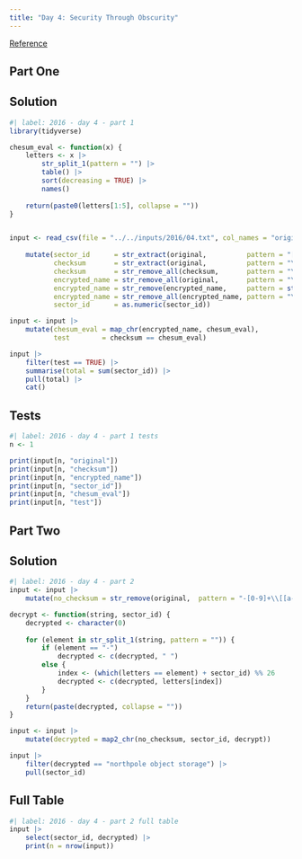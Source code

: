 ```yaml
---
title: "Day 4: Security Through Obscurity"
---
```


[Reference](https://adventofcode.com/2016/day/4)

## Part One

::: {.panel-tabset}

## Solution

```r
#| label: 2016 - day 4 - part 1
library(tidyverse)

chesum_eval <- function(x) {
    letters <- x |>
        str_split_1(pattern = "") |> 
        table() |> 
        sort(decreasing = TRUE) |> 
        names()
    
    return(paste0(letters[1:5], collapse = ""))
}


input <- read_csv(file = "../../inputs/2016/04.txt", col_names = "original") |>
    
    mutate(sector_id      = str_extract(original,          pattern = "[0-9]+"),
           checksum       = str_extract(original,          pattern = "\\[[a-z]+\\]"),
           checksum       = str_remove_all(checksum,       pattern = "\\[|\\]"),
           encrypted_name = str_remove_all(original,       pattern = "\\[|\\]"),
           encrypted_name = str_remove(encrypted_name,     pattern = str_c(sector_id, checksum)),
           encrypted_name = str_remove_all(encrypted_name, pattern = "\\-"),
           sector_id      = as.numeric(sector_id))

input <- input |> 
    mutate(chesum_eval = map_chr(encrypted_name, chesum_eval),
           test        = checksum == chesum_eval)

input |> 
    filter(test == TRUE) |>
    summarise(total = sum(sector_id)) |> 
    pull(total) |> 
    cat()
```

## Tests

```r
#| label: 2016 - day 4 - part 1 tests
n <- 1

print(input[n, "original"])
print(input[n, "checksum"])
print(input[n, "encrypted_name"])
print(input[n, "sector_id"])
print(input[n, "chesum_eval"])
print(input[n, "test"])

```

:::

## Part Two

::: {.panel-tabset}

## Solution

```r
#| label: 2016 - day 4 - part 2
input <- input |> 
    mutate(no_checksum = str_remove(original,  pattern = "-[0-9]+\\[[a-z]+\\]"))

decrypt <- function(string, sector_id) {
    decrypted <- character(0)
    
    for (element in str_split_1(string, pattern = "")) {
        if (element == "-")
            decrypted <- c(decrypted, " ")
        else {
            index <- (which(letters == element) + sector_id) %% 26
            decrypted <- c(decrypted, letters[index])
        }
    }
    return(paste(decrypted, collapse = ""))
}

input <- input |> 
    mutate(decrypted = map2_chr(no_checksum, sector_id, decrypt))

input |> 
    filter(decrypted == "northpole object storage") |> 
    pull(sector_id)
```

## Full Table

```r
#| label: 2016 - day 4 - part 2 full table
input |> 
    select(sector_id, decrypted) |> 
    print(n = nrow(input))
```

:::
